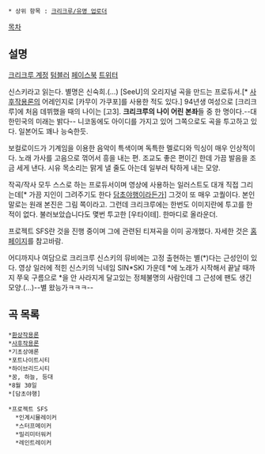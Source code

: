  * 상위 항목 : [[크리크루/유명 업로더]]

[[목차]]
== 설명 ==
[http://sinski.crecrew.net/ 크리크루 계정] [http://sin-ski.tumblr.com/ 텀블러] [https://www.facebook.com/SINxSKI 페이스북] [https://twitter.com/SINxSKI 트위터]

신스키라고 읽는다. 별명은 신숙희.(...) [SeeU]의 오리지널 곡을 만드는 프로듀서.[* [[사후작용론]]의 어레인지로 [카무이 가쿠포]를 사용한 적도 있다.]
94년생 여성으로 [크리크루]에 처음 데뷔했을 때의 나이는 [고3]. '''크리크루의 나이 어린 본좌'''들 중 한 명이다.--대한민국의 미래는 밝다-- 니코동에도 아이디를 가지고 있어 그쪽으로도 곡을 투고하고 있다. 일본어도 꽤나 능숙한듯.

보컬로이드가 기계임을 이용한 음악이 특색이며 독특한 멜로디와 믹싱이 매우 인상적이다. 노래 가사를 고음으로 꺾어서 흥을 내는 편. 조교도 좋은 편이긴 한데 가끔 발음을 조금 세게 낸다. 시유 목소리는 맑게 낼 줄도 아는데 일부러 탁하게 내는 모양.

작곡/작사 모두 스스로 하는 프로듀서이며 영상에 사용하는 일러스트도 대개 직접 그리는데[* 가끔 지인이 그려주기도 한다 [[담초야행]]이라든가] 그것이 또 매우 고퀄이다. 본인 말로는 원래 본진은 그림 쪽이라고. 그런데 크리크루에는 한번도 이미지란에 투고를 한 적이 없다.
불러보았습니다도 몇번 투고한 [우타이테]. 한마디로 올라운더.

프로젝트 SFS란 것을 진행 중이며 그에 관련된 티져곡을 이미 공개했다. 자세한 것은 [http://shfight.mireene.com/ 홈페이지]를 참고바람.

어디까지나 여담으로 크리크루 신스키의 뮤비에는 고정 출현하는 별(*)다는 근성인이 있다. 영상 일러에 적힌 신스키의 닉네임  SIN*SKI 가운데  *에 노래가 시작해서 끝날 때까지 쭈욱 구름으로 *을 안 사라지게 달고있는 정체불명의 사람인데 그 근성에 팬도 생긴 모양.(...)--별 왔능가ㅋㅋㅋ--

== 곡 목록 ==
 *[[환상작용론]]
 *[[사후작용론]]
 *기초상애론
 *포트나이트시티
 *하이브리드시티
 *꿈, 하늘, 등대
 *8월 30일
 *[담초야행]

 *프로젝트 SFS
   *인계시뮬레이커
   *스터프메이커
   *밀리미터워커
   *레인트레이커
